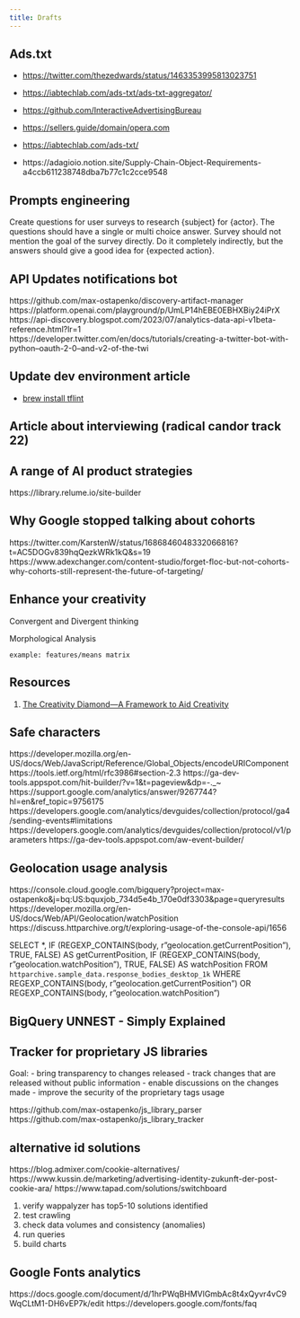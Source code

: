```yaml
---
title: Drafts
---
```


## Ads.txt

-   <https://twitter.com/thezedwards/status/1463353995813023751>

-   <https://iabtechlab.com/ads-txt/ads-txt-aggregator/>

-   <https://github.com/InteractiveAdvertisingBureau>

-   <https://sellers.guide/domain/opera.com>

-   <https://iabtechlab.com/ads-txt/>

-   https://adagioio.notion.site/Supply-Chain-Object-Requirements-a4ccb611238748dba7b77c1c2cce9548


## Prompts engineering
Create questions for user surveys to research {subject} for {actor}. The questions should have a single or multi choice answer. Survey should not mention the goal of the survey directly. Do it completely indirectly, but the answers should give a good idea for {expected action}.


## API Updates notifications bot
https://github.com/max-ostapenko/discovery-artifact-manager
https://platform.openai.com/playground/p/UmLP14hEBE0EBHXBiy24iPrX
https://api-discovery.blogspot.com/2023/07/analytics-data-api-v1beta-reference.html?lr=1
https://developer.twitter.com/en/docs/tutorials/creating-a-twitter-bot-with-python--oauth-2-0--and-v2-of-the-twi

## Update dev environment article

-   [brew install tflint](https://github.com/terraform-linters/tflint)

## Article about interviewing (radical candor track 22)


## A range of AI product strategies

https://library.relume.io/site-builder

## Why Google stopped talking about cohorts

https://twitter.com/KarstenW/status/1686846048332066816?t=AC5DOGv839hqQezkWRk1kQ&s=19
https://www.adexchanger.com/content-studio/forget-floc-but-not-cohorts-why-cohorts-still-represent-the-future-of-targeting/

## Enhance your creativity

Convergent and Divergent thinking

Morphological Analysis

    example: features/means matrix

Resources
---------

1.  [The Creativity Diamond---A Framework to Aid Creativity](https://www.mdpi.com/2079-3200/10/4/73/htm)


## Safe characters

https://developer.mozilla.org/en-US/docs/Web/JavaScript/Reference/Global_Objects/encodeURIComponent
https://tools.ietf.org/html/rfc3986#section-2.3
https://ga-dev-tools.appspot.com/hit-builder/?v=1&t=pageview&dp=-._~
https://support.google.com/analytics/answer/9267744?hl=en&ref_topic=9756175
https://developers.google.com/analytics/devguides/collection/protocol/ga4/sending-events#limitations
https://developers.google.com/analytics/devguides/collection/protocol/v1/parameters
https://ga-dev-tools.appspot.com/aw-event-builder/

## Geolocation usage analysis

https://console.cloud.google.com/bigquery?project=max-ostapenko&j=bq:US:bquxjob_734d5e4b_170e0df3303&page=queryresults
https://developer.mozilla.org/en-US/docs/Web/API/Geolocation/watchPosition
https://discuss.httparchive.org/t/exploring-usage-of-the-console-api/1656

SELECT
  *,
IF
  (REGEXP_CONTAINS(body, r"geolocation\.getCurrentPosition"),
    TRUE,
    FALSE) AS getCurrentPosition,
IF
  (REGEXP_CONTAINS(body, r"geolocation\.watchPosition"),
    TRUE,
    FALSE) AS watchPosition
FROM
  `httparchive.sample_data.response_bodies_desktop_1k`
WHERE
  REGEXP_CONTAINS(body, r"geolocation\.getCurrentPosition")
  OR REGEXP_CONTAINS(body, r"geolocation\.watchPosition")


## BigQuery UNNEST - Simply Explained


## Tracker for proprietary JS libraries

Goal:
- bring transparency to changes released
- track changes that are released without public information
- enable discussions on the changes made
- improve the security of the proprietary tags usage

https://github.com/max-ostapenko/js_library_parser
https://github.com/max-ostapenko/js_library_tracker

## alternative id solutions

https://blog.admixer.com/cookie-alternatives/
https://www.kussin.de/marketing/advertising-identity-zukunft-der-post-cookie-ara/
https://www.tapad.com/solutions/switchboard

1. verify wappalyzer has top5-10 solutions identified
2. test crawling
3. check data volumes and consistency (anomalies)
4. run queries
5. build charts

## Google Fonts analytics

https://docs.google.com/document/d/1hrPWqBHMVlGmbAc8t4xQyvr4vC9WqCLtM1-DH6vEP7k/edit
https://developers.google.com/fonts/faq
